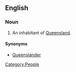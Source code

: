 ==English==

===Noun===
{{en-noun}}

# {{Australia|jocular|Atlantic provinces}} An inhabitant of [[Queensland]].

====Synonyms====
* [[Queenslander]]

[[Category:People]]